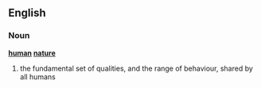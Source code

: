 ==English==
===Noun===
{{wikipedia}}
'''[[human]] [[nature]]'''
# the fundamental set of qualities, and the range of behaviour, shared by all humans